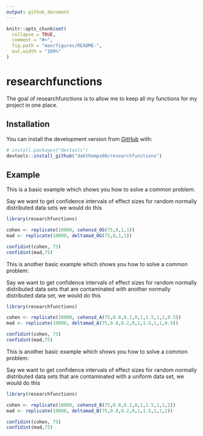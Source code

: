 ```yaml
---
output: github_document
---
```


<!-- README.md is generated from README.Rmd. Please edit that file -->

```r
knitr::opts_chunk$set(
  collapse = TRUE,
  comment = "#>",
  fig.path = "man/figures/README-",
  out.width = "100%"
)
```

# researchfunctions

<!-- badges: start -->
<!-- badges: end -->

The goal of researchfunctions is to allow me to keep all my functions for my project in one place.

## Installation

You can install the development version from [GitHub](https://github.com/) with:

```r
# install.packages("devtools")
devtools::install_github("dakthomps00/researchfunctions")
```
## Example

This is a basic example which shows you how to solve a common problem:

Say we want to get confidence intervals of effect sizes for random normally distributed data sets we would do this

```r
library(researchfunctions)

cohen <- replicate(10000, cohensd_OG(75,0,1,1))
mad <- replicate(10000, deltamad_OG(75,0,1,1))

confidint(cohen, 75)
confidint(mad,75)
```
This is another basic example which shows you how to solve a common problem:

Say we want to get confidence intervals of effect sizes for random normally distributed data sets that are contaminated with another normally distributed data set, we would do this

```r
library(researchfunctions)

cohen <- replicate(10000, cohensd_A(75,0.8,0.2,0,1,1.5,1,1,0.5))
mad <- replicate(10000, deltamad_A(75,0.8,0.2,0,1,1.5,1,1,0.5))

confidint(cohen, 75)
confidint(mad,75)
```
This is another basic example which shows you how to solve a common problem:

Say we want to get confidence intervals of effect sizes for random normally distributed data sets that are contaminated with a uniform data set, we would do this

```r
library(researchfunctions)

cohen <- replicate(10000, cohensd_B(75,0.8,0.2,0,1,1.5,1,1,2))
mad <- replicate(10000, deltamad_B(75,0.8,0.2,0,1,1.5,1,1,2))

confidint(cohen, 75)
confidint(mad,75)
```

